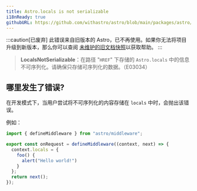 ```yaml
---
title: Astro.locals is not serializable
i18nReady: true
githubURL: https://github.com/withastro/astro/blob/main/packages/astro/src/core/errors/errors-data.ts
---
```


:::caution[已废弃]
此错误来自旧版本的 Astro，已不再使用。如果你无法将项目升级到新版本，那么你可以查阅 [未维护的旧文档快照](/zh-cn/upgrade-astro/#旧版本文档不再维护)以获取帮助。
:::

> **LocalsNotSerializable**：在路径 "`HREF`" 下存储的 `Astro.locals` 中的信息不可序列化。请确保只存储可序列化的数据。（E03034）

## 哪里发生了错误?

在开发模式下，当用户尝试将不可序列化的内容存储在 `locals` 中时，会抛出该错误。

例如：

```ts
import { defineMiddleware } from "astro/middleware";

export const onRequest = defineMiddleware((context, next) => {
  context.locals = {
    foo() {
      alert("Hello world!")
    }
  };
  return next();
});
```

